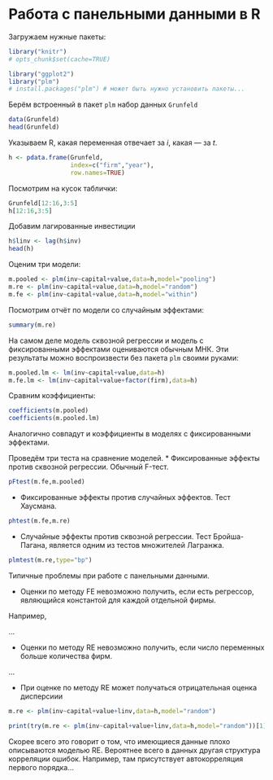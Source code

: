 # Работа с панельными данными в R

Загружаем нужные пакеты:
```r
library("knitr")
# opts_chunk$set(cache=TRUE)

library("ggplot2")
library("plm")
# install.packages("plm") # может быть нужно установить пакеты...
```

Берём встроенный в пакет `plm` набор данных `Grunfeld`
```r
data(Grunfeld)
head(Grunfeld)
```

Указываем R, какая переменная отвечает за $i$, какая --- за $t$.
```r
h <- pdata.frame(Grunfeld,
                 index=c("firm","year"),
                 row.names=TRUE)
```

Посмотрим на кусок таблички:
```r
Grunfeld[12:16,3:5]
h[12:16,3:5]
```

Добавим лагированные инвестиции
```r
h$linv <- lag(h$inv)
head(h)
```


Оценим три модели:
```r
m.pooled <- plm(inv~capital+value,data=h,model="pooling")
m.re <- plm(inv~capital+value,data=h,model="random")
m.fe <- plm(inv~capital+value,data=h,model="within")
```

Посмотрим отчёт по модели со случайным эффектами:
```r
summary(m.re)
```

На самом деле модель сквозной регрессии и модель с фиксированными эффектами оцениваются обычным МНК. Эти результаты можно воспроизвести без пакета `plm` своими руками:
```r
m.pooled.lm <- lm(inv~capital+value,data=h)
m.fe.lm <- lm(inv~capital+value+factor(firm),data=h)
```

Сравним коэффициенты:
```r
coefficients(m.pooled)
coefficients(m.pooled.lm)
```

Аналогично совпадут и коэффициенты в моделях с фиксированными эффектами.


Проведём три теста на сравнение моделей. 
* Фиксированные эффекты против сквозной регрессии. Обычный F-тест.
```r
pFtest(m.fe,m.pooled)
```
* Фиксированные эффекты против случайных эффектов. Тест Хаусмана.
```r
phtest(m.fe,m.re)
```
* Случайные эффекты против сквозной регрессии. Тест Бройша-Пагана, является одним из тестов множителей Лагранжа.
```r
plmtest(m.re,type="bp")
```

Типичные проблемы при работе с панельными данными.

* Оценки по методу FE невозможно получить, если есть регрессор, являющийся константой для каждой отдельной фирмы.

Например,

...

* Оценки по методу RE невозможно получить, если число переменных больше количества фирм.


...

* При оценке по методу RE может получаться отрицательная оценка дисперсиии
```r
m.re <- plm(inv~capital+value+linv,data=h,model="random")
```
```r
print(try(m.re <- plm(inv~capital+value+linv,data=h,model="random"))[1])
```


Скорее всего это говорит о том, что имеющиеся данные плохо описываются моделью RE. Вероятнее всего в данных другая структура корреляции ошибок. Например, там присутствует автокорреляция первого порядка...











